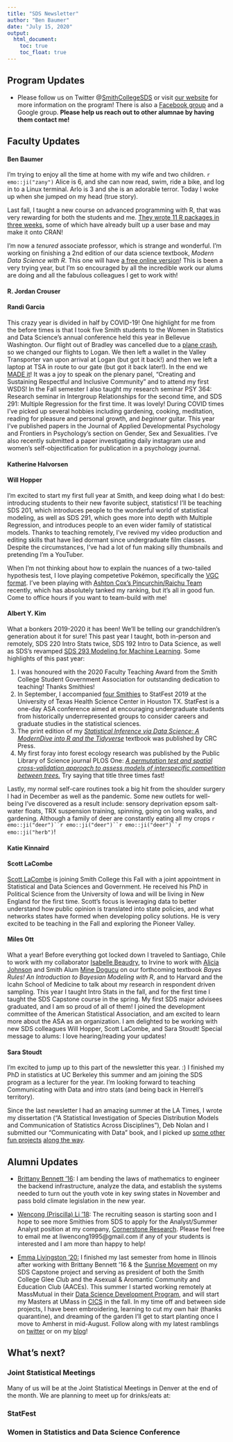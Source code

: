 ```yaml
---
title: "SDS Newsletter"
author: "Ben Baumer"
date: "July 15, 2020"
output:
  html_document:
    toc: true
    toc_float: true
---
```


## Program Updates


* Please follow us on Twitter @[SmithCollegeSDS](https://twitter.com/SmithCollegeSDS) or visit [our website](http://smith.edu/statistics/) for more information on the program! There is also a [Facebook group](
https://www.facebook.com/groups/665780273559948/) and a Google group. **Please help us reach out to other alumnae by having them contact me!**


## Faculty Updates 

#### Ben Baumer

I'm trying to enjoy all the time at home with my wife and two children. `r emo::ji("zany")` Alice is 6, and she can now read, swim, ride a bike, and log in to a Linux terminal. Arlo is 3 and she is an adorable terror. Today I woke up when she jumped on my head (true story). 

Last fall, I taught a new course on advanced programming with R, that was very rewarding for both the students and me. [They wrote 11 R packages in three weeks](https://twitter.com/BaumerBen/status/1220456055353892864), some of which have already built up a user base and may make it onto CRAN! 

I'm now a *tenured* associate professor, which is strange and wonderful. I'm working on finishing a 2nd edition of our data science textbook, *Modern Data Science with R*. This one will have [a free online version](https://beanumber.github.io/mdsr2e/)! This is been a very trying year, but I'm so encouraged by all the incredible work our alums are doing and all the fabulous colleagues I get to work with!


#### R. Jordan Crouser

#### Randi Garcia

This crazy year is divided in half by COVID-19! One highlight for me from the before times is that I took five Smith students to the Women in Statistics and Data Science's annual conference held this year in Bellevue Washington. Our flight out of Bradley was cancelled due to a [plane crash](https://www.cnn.com/videos/us/2019/10/02/vintage-aircraft-crashes-at-bradley-international-airport-connecticut.cnn), so we changed our flights to Logan. We then left a wallet in the Valley Transporter van upon arrival at Logan (but got it back!) and then we left a laptop at TSA in route to our gate (but got it back later!). In the end we [MADE it](https://twitter.com/randiLgarcia/status/1179600080829128704)! It was a joy to speak on the plenary panel, "Creating and Sustaining Respectful and Inclusive Community" and to attend my first WSDS! In the Fall semester I also taught my research seminar PSY 364: Research seminar in Intergroup Relationships for the second time, and SDS 291: Multiple Regression for the first time. It was lovely! During COVID times I've picked up several hobbies including gardening, cooking, meditation, reading for pleasure and personal growth, and *beginner* guitar. This year I've published papers in the Journal of Applied Developmental Psychology and Frontiers in Psychology's section on Gender, Sex and Sexualities. I've also recently submitted a paper investigating daily instagram use and women's self-objectification for publication in a psychology journal. 

#### Katherine Halvorsen

#### Will Hopper

I'm excited to start my first full year at Smith, and keep doing what I do best: introducing students to their new favorite subject, statistics! I'll be teaching SDS 201, which introduces people to the wonderful world of statistical modeling, as well as SDS 291, which goes more into depth with Multiple Regression, and introduces people to an even wider family of statistical models. Thanks to teaching remotely, I've revived my video production and editing skills that have lied dormant since undergraduate film classes. Despite the circumstances, I've had a lot of fun making silly thumbnails and pretending I'm a YouTuber.

When I'm not thinking about how to explain the nuances of a two-tailed hypothesis test, I love playing competetive Pokémon, specifically the [VGC format](https://www.reddit.com/r/PokemonVGC/comments/5bmuua/so_you_want_to_play_vgc_newcomers_start_here/). I've been playing with [Ashton Cox's Pincurchin/Raichu Team](https://twitter.com/ashtoncoxgaz/status/1277064810098802688) recently, which has absolutely tanked my ranking, but it's all in good fun. Come to office hours if you want to team-build with me!

#### Albert Y. Kim

What a bonkers 2019-2020 it has been! We'll be telling our grandchildren's generation about it for sure! This past year I taught, both in-person and remotely, SDS 220 Intro Stats twice, SDS 192 Intro to Data Science, as well as SDS's revamped [SDS 293 Modeling for Machine Learning](https://rudeboybert.github.io/SDS293/){target="_blank"}. Some highlights of this past year:

1. I was honoured with the 2020 Faculty Teaching Award from the Smith College Student Government Association for outstanding dedication to teaching! Thanks Smithies!
1. In September, I accompanied [four Smithies](https://twitter.com/SmithCollegeSDS/status/1175474705605771269){target="_blank"} to StatFest 2019 at the University of Texas Health Science Center in Houston TX. StatFest is a one-day ASA conference aimed at encouraging undergraduate students from historically underrepresented groups to consider careers and graduate studies in the statistical sciences. 
1. The print edition of my [*Statistical Inference via Data Science: A ModernDive into R and the Tidyverse*](https://moderndive.com/){target="_blank"} textbook was published by CRC Press.
1. My first foray into forest ecology research was published by the Public Library of Science journal PLOS One: [*A permutation test and spatial cross-validation approach to assess models of interspecific competition between trees.*](https://journals.plos.org/plosone/article?id=10.1371/journal.pone.0229930){target="_blank"} Try saying that title three times fast! 

Lastly, my normal self-care routines took a big hit from the shoulder surgery I had in December as well as the pandemic. Some new outlets for well-being I've discovered as a result include: sensory deprivation epsom salt-water floats, TRX suspension training, spinning, going on long walks, and gardening. Although a family of deer are constantly eating all my crops `r emo::ji("deer")``r emo::ji("deer")``r emo::ji("deer")``r emo::ji("herb")`!

#### Katie Kinnaird

#### Scott LaCombe

[Scott LaCombe](https://scottlacombe.weebly.com/) is joining Smith College this Fall with a joint appointment in Statistical and Data Sciences and Government. He received his PhD in Political Science from the University of Iowa and will be living in New England for the first time. Scott's focus is leveraging data to better understand how public opinion is translated into state policies, and what networks states have formed when developing policy solutions. He is very excited to be teaching in the Fall and exploring the Pioneer Valley. 

#### Miles Ott


What a year! Before everything got locked down I traveled to Santiago, Chile to work with my collaborator [Isabelle Beaudry](http://www.mat.uc.cl/personas/perfil/isabelle.beaudry), to Irvine to work with [Alicia Johnson](https://www.macalester.edu/mscs/facultystaff/aliciajohnson/) and Smith Alum [Mine Dogucu](https://mdogucu.ics.uci.edu/) on our forthcoming textbook *Bayes Rules! An Introduction to Bayesian Modeling with R*, and to Harvard and the Icahn School of Medicine to talk about my research in respondent driven sampling. This year I taught Intro Stats in the fall, and for the first time I taught the SDS Capstone course in the spring. My first SDS major advisees graduated, and I am so proud of all of them! I joined the development committee of the American Statistical Association, and am excited to learn more about the ASA as an organization. I am delighted to be working with new SDS colleagues Will Hopper, Scott LaCombe, and Sara Stoudt! Special message to alums: I love hearing/reading your updates! 


#### Sara Stoudt

I’m excited to jump up to this part of the newsletter this year. :) I finished my PhD in statistics at UC Berkeley this summer and am joining the SDS program as a lecturer for the year. I’m looking forward to teaching Communicating with Data and intro stats (and being back in Herrell’s territory). 

Since the last newsletter I had an amazing summer at the LA Times, I wrote my dissertation ("A Statistical Investigation of Species Distribution Models and Communication of Statistics Across Disciplines"), Deb Nolan and I submitted our "Communicating with Data" book, and I picked up [some other](https://pudding.cool/2020/04/kidz-bop/) [fun projects](https://pudding.cool/2020/06/karen/) [along the way](https://arxiv.org/pdf/2007.08708.pdf).

## Alumni Updates

- [Brittany Bennett '16](https://www.linkedin.com/in/thebbennett/): I am bending the laws of mathematics to engineer the backend infrastructure, analyze the data, and establish the systems needed to turn out the youth vote in key swing states in November and pass bold climate legislation in the new year.  

- [Wencong (Priscilla) Li '18](https://www.linkedin.com/in/wencong-priscilla-li-83732169/): The recruiting season is starting soon and I hope to see more Smithies from SDS to apply for the Analyst/Summer Analyst position at my company, [Cornerstone Research](https://www.cornerstone.com/). Please feel free to email me at liwencong1995@gmail.com if any of your students is interested and I am more than happy to help!

- [Emma Livingston '20:](https://www.linkedin.com/in/emma-livingston/) I finished my last semester from home in Illinois after working with Brittany Bennett '16 & the [Sunrise Movement](https://www.sunrisemovement.org/) on my SDS Capstone project and serving as president of both the Smith College Glee Club and the Asexual & Aromantic Community and Education Club (AACEs). This summer I started working remotely at MassMutual in their [Data Science Development Program](https://datascience.massmutual.com/dsdp), and will start my Masters at UMass in [CICS](https://www.cics.umass.edu/) in the fall. In my time off and between side projects, I have been embroidering, learning to cut my own hair (thanks quarantine), and dreaming of the garden I'll get to start planting once I move to Amherst in mid-August. Follow along with my latest ramblings on [twitter](https://twitter.com/livin_emma) or on my [blog](https://emmal73.github.io/)!

## What's next? 

### Joint Statistical Meetings

Many of us will be at the Joint Statistical Meetings in Denver at the end of the month. We are planning to meet up for drinks/eats at:


### StatFest

### Women in Statistics and Data Science Conference

